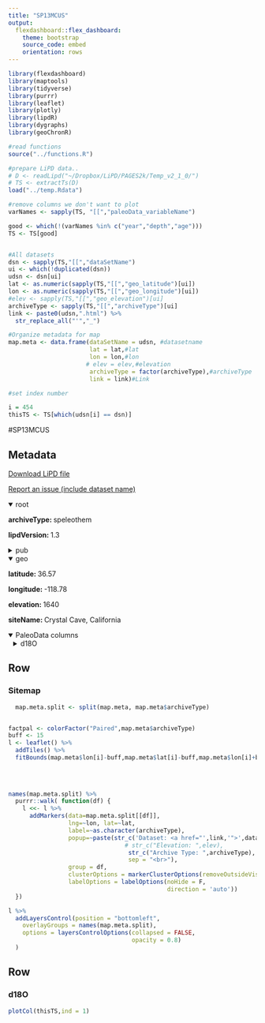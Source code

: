 ```yaml
---
title: "SP13MCUS"
output: 
  flexdashboard::flex_dashboard:
    theme: bootstrap
    source_code: embed
    orientation: rows
---
```


```r
library(flexdashboard)
library(maptools)
library(tidyverse)
library(purrr)
library(leaflet)
library(plotly)
library(lipdR)
library(dygraphs)
library(geoChronR)

#read functions
source("../functions.R")

#prepare LiPD data..
# D <- readLipd("~/Dropbox/LiPD/PAGES2k/Temp_v2_1_0/")
# TS <- extractTs(D)
load("../temp.Rdata")

#remove columns we don't want to plot
varNames <- sapply(TS, "[[","paleoData_variableName")

good <- which(!(varNames %in% c("year","depth","age")))
TS <- TS[good]


#All datasets
dsn <- sapply(TS,"[[","dataSetName")
ui <- which(!duplicated(dsn))
udsn <- dsn[ui]
lat <- as.numeric(sapply(TS,"[[","geo_latitude")[ui])
lon <- as.numeric(sapply(TS,"[[","geo_longitude")[ui])
#elev <- sapply(TS,"[[","geo_elevation")[ui]
archiveType <- sapply(TS,"[[","archiveType")[ui]
link <- paste0(udsn,".html") %>% 
  str_replace_all("'","_")

#Organize metadata for map
map.meta <- data.frame(dataSetName = udsn, #datasetname
                       lat = lat,#lat
                       lon = lon,#lon
                      # elev = elev,#elevation
                       archiveType = factor(archiveType),#archiveType
                       link = link)#Link

#set index number

i = 454
thisTS <- TS[which(udsn[i] == dsn)]
```
#SP13MCUS

Metadata {.sidebar}
-------------------------------------
[Download LiPD file](SP13MCUS.lpd)
            

[Report an issue (include dataset name)](https://github.com/nickmckay/LiPDverse/issues)

<details open style="margin-left: 0px">
<summary>root</summary>
<p style="margin-left: 0px"><strong>archiveType: </strong>speleothem
<p style="margin-left: 0px"><strong>lipdVersion: </strong>1.3
</details>
<details>
<summary>pub</summary>
<details style="margin-left: 10px">
<summary>pub1</summary>
<p style="margin-left: 10px"><strong>author: </strong>McCabe-Glynn, S
<p style="margin-left: 10px"><strong>pubYear: </strong>2013
<p style="margin-left: 10px"><strong>DOI: </strong>10.1038/ngeo1862
</details>
<details style="margin-left: 10px">
<summary>pub2</summary>
</details>
<details style="margin-left: 10px">
<summary>pub3</summary>
</details>
</details>
<details open style="margin-left: 0px">
<summary>geo</summary>
<p style="margin-left: 0px"><strong>latitude: </strong>36.57
<p style="margin-left: 0px"><strong>longitude: </strong>-118.78
<p style="margin-left: 0px"><strong>elevation: </strong>1640
<p style="margin-left: 0px"><strong>siteName: </strong>Crystal Cave, California
</details>
<details open>
<summary>PaleoData columns</summary>
<details style="margin-left: 10px">
<summary>d18O</summary>
<p style="margin-left: 10px"><strong>TSid: </strong>SP13MCUS01A
<p style="margin-left: 10px"><strong>variableName: </strong>d18O
<p style="margin-left: 10px"><strong>units: </strong>permil
<p style="margin-left: 10px"><strong>description: </strong>carbonate
<details>
<summary>interpretation</summary>
<details style="margin-left: 20px">
<summary>1</summary>
<p style="margin-left: 20px"><strong>equilibriumEvidence: </strong>Temp and humidity measured from 2007 till 2013 show constant temp of 8 +/- 0.5 C and humidity close to 100%. Average d18O of 8 drip water samples collected between June, 2007 till July, 2008 is -9.74 +/- 0.48 parts per mille. Glass plate calcite collected over the same period shoed a d18O value of -8.15 parts per mille. So calculated equilibrium temp is 7.6 C which is close to measure cave temp of 7.87 C. Fractionation equation used has not been specified. Supplementary Information.
<p style="margin-left: 20px"><strong>inferredMaterial: </strong>groundwater d18O
<p style="margin-left: 20px"><strong>integrationTime: </strong>Year or more.
<p style="margin-left: 20px"><strong>integrationTimeBasis: </strong>1. Baker, Andy, and Chris Bradley. "Modern stalagmite ? 18 O: Instrumental calibration and forward modelling." Global and Planetary Change 71.3 (2010): 201-206. 2. Oster, Jessica L., Isabel P. Monta�ez, and Neil P. Kelley. "Response of a modern cave system to large seasonal precipitation variability." Geochimica et Cosmochimica Acta 91 (2012): 92-108. 3. Tooth, Anna F., and Ian J. Fairchild. "Soil and karst aquifer hydrological controls on the geochemical evolution of speleothem-forming drip waters, Crag Cave, southwest Ireland." Journal of Hydrology 273.1 (2003): 51-68. Supplementary information.
<p style="margin-left: 20px"><strong>integrationTimeUnits: </strong>Year
<p style="margin-left: 20px"><strong>scope: </strong>isotope
<p style="margin-left: 20px"><strong>variable: </strong>(1) Storm track delivering precipitation dependant on Pacific SST patterns (1. Friedman, Irving, et al. "Stable isotope composition of waters in southeastern California 1. Modern precipitation." Journal of Geophysical Research: Atmospheres 97.D5 (1992): 5795-5812. 2. Ren, Xuejuan, Yaocun Zhang, and Yang Xiang. "Connections between wintertime jet stream variability, oceanic surface heating, and transient eddy activity in the North Pacific." Journal of Geophysical Research: Atmospheres 113.D21 (2008).) specifically SST anomaly from Kuroshio Extension region (Kaplan, Alexey, et al. "Analyses of global sea surface temperature 1856?1991." Journal of Geophysical Research: Oceans 103.C9 (1998): 18567-18589.) and (2)  local conditions such as decreased near surface relative humidity and/or decreased rainfall (Berkelhammer, M., et al. "Synoptic and mesoscale controls on the isotopic composition of precipitation in the western United States." Climate dynamics 38.3-4 (2012): 433-454.)
</details>
</details>
</details>

Row
-----------------------------------------------------------------------

### Sitemap

```r
  map.meta.split <- split(map.meta, map.meta$archiveType)


factpal <- colorFactor("Paired",map.meta$archiveType)
buff <- 15
l <- leaflet() %>% 
  addTiles() %>% 
  fitBounds(map.meta$lon[i]-buff,map.meta$lat[i]-buff,map.meta$lon[i]+buff,map.meta$lat[i]+buff)
  

  
  
names(map.meta.split) %>%
  purrr::walk( function(df) {
    l <<- l %>%
      addMarkers(data=map.meta.split[[df]],
                 lng=~lon, lat=~lat,
                 label=~as.character(archiveType),
                 popup=~paste(str_c('Dataset: <a href="',link,'">',dataSetName,'</a>'),
                                 # str_c("Elevation: ",elev),
                                  str_c("Archive Type: ",archiveType),
                                  sep = "<br>"),
                 group = df,
                 clusterOptions = markerClusterOptions(removeOutsideVisibleBounds = F),
                 labelOptions = labelOptions(noHide = F,
                                             direction = 'auto'))
  })

l %>%
  addLayersControl(position = "bottomleft",
    overlayGroups = names(map.meta.split),
    options = layersControlOptions(collapsed = FALSE,
                                   opacity = 0.8)
  )
```

Row {.tabset .tabset-fade}
-----------------------------------------------------------------------

### d18O
```r
plotCol(thisTS,ind = 1)
```

